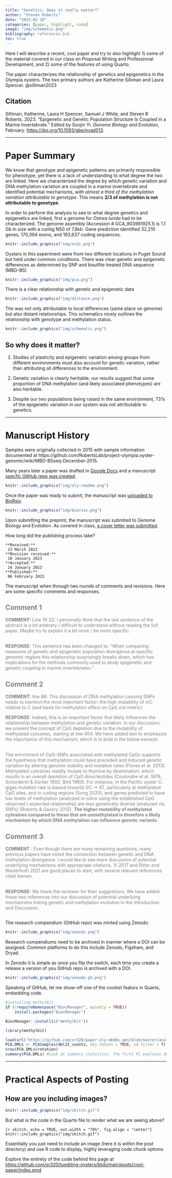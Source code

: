 ```yaml
---
title: "Genetics: Does it really matter?"
author: "Steven Roberts"
date: "2023-02-18"
categories: [paper, highlight, code]
image: "img/schematic.png"
bibliography: references.bib
toc: true
---
```


Here I will describe a recent, cool paper and try to also highlight 1) some of the material covered in our class on Proposal Writing and Professional Development, and 2) some of the features of using Quarto.

The paper characterizes the relationship of genetics and epigenetics in the Olympia oysters. The two primary authors are Katherine Silliman and Laura Spencer. @silliman2023

::: callout-note
## Citation

Silliman, Katherine, Laura H Spencer, Samuel J White, and Steven B Roberts. 2023. "Epigenetic and Genetic Population Structure Is Coupled in a Marine Invertebrate." Edited by Soojin Yi. *Genome Biology and Evolution*, February. <https://doi.org/10.1093/gbe/evad013>.
:::

------------------------------------------------------------------------

# Paper Summary

We know that genotype and epigenetic patterns are primarily responsible for phenotype, yet there is a lack of understanding to what degree the two are linked. Here we characterized the degree by which genetic variation and DNA methylation variation are coupled in a marine invertebrate and identified potential mechanisms, *with almost a third of the methylation variation attributable to genotype.* This means **2/3 of methylation is not attributable to genotype**.

In order to perform the analysis to see to what degree genetics and epigenetics are linked, first a genome for *Ostrea lurida* had to be characterized. The genome assembly (Accession \# GCA_903981925.1) is 1.1 Gb in size with a contig N50 of 7.8kb. Gene prediction identified 32,210 genes, 170,394 exons, and 163,637 coding sequences.

```r
knitr::include_graphics("img/ncbi.png")
```

Oysters in this experiment were from two different locations in Puget Sound but held under common conditions. There was clear genetic and epigenetic differences as determined by SNP and bisulfite treated DNA sequence (MBD-BS)

```r
knitr::include_graphics("img/pca.png")
```

There is a clear relationship with genetic and epigenetic data

```r
knitr::include_graphics("img/distance.png")
```

The was not only attributable to local differences (same place on genome) but also distant relationships. This schematics nicely outlines the relationship with genotype and methylation status.

```r
knitr::include_graphics("img/schematic.png")
```

## So why does it matter?

1.  Studies of plasticity and epigenetic variation among groups from different environments must also account for genetic variation, rather than attributing all differences to the environment.

2.  Genetic variation is clearly heritable, our results suggest that some proportion of DNA methylation (and likely associated phenotypes) are also heritable.

3.  Despite our two populations being raised in the same environment, 73% of the epigenetic variation in our system was not attributable to genetics.

------------------------------------------------------------------------

# Manuscript History

Samples were originally collected in 2015 with sample information documented at https://github.com/RobertsLab/project-olympia.oyster-genomic/wiki/MBD-BSseq-December-2015.

Many years later a paper was drafted in [Google Docs](https://docs.google.com/document/d/1HKIAAIzJ2-t86US8GY5PD12z7aNsKZSnt25u8QJOiaY/edit#heading=h.g1af6wc1kuxs) and a manuscript [specfic GitHub repo was created](https://github.com/sr320/paper-oly-mbdbs-gen).

```r
knitr::include_graphics("img/oly-readme.png")

```

Once the paper was ready to submit, the manuscript was [uploaded to BioRxiv](https://www.biorxiv.org/content/10.1101/2022.03.23.485415v1).

```r
knitr::include_graphics("img/biorxiv.png")

```

Upon submitting the preprint, the manuscript was submited to Genome Biology and Evolution. As covered in class, [a cover letter was submitted](https://github.com/sr320/paper-oly-mbdbs-gen/blob/master/oly-epigen-gen-cover-letter.pdf).

How long did the publishing process take?

    **Received:**
     23 March 2022
    **Revision received:**
     10 January 2023
    **Accepted:**
     24 January 2023
    **Published:**
     06 February 2023

The manuscript when through two rounds of comments and revisions. Here are some specific comments and responses.

::: {.panel-tabset style="color: grey"}
## Comment 1

**COMMENT:** Line 19-22: I personally think that the last sentence of the abstract is a bit arbitrary / difficult to understand without reading the full paper. Maybe try to explain it a bit more / be more specific.

\
**RESPONSE:** This sentence has been changed to: "When comparing measures of genetic and epigenetic population divergence at specific genomic regions this relationship surprisingly breaks down, which has implications for the methods commonly used to study epigenetic and genetic coupling in marine invertebrates."

## Comment 2

**COMMENT:** line 86: This discussion of DNA methylation causing SNPs needs to mention the most important factor: the high mutability of mC relative to C (and basis for methylation effect on CpG o/e metric).\

**RESPONSE**: Indeed, this is an important factor that likely influences the relationship between methylation and genetic variation. In our discussion, we present the concept of CpG depletion due to the mutability of methylated cytosines, starting at line 454. We have added text to emphasize the importance of this mechanism, which is in bold in the below excerpt: 

\
The enrichment of CpG-SNPs associated with methylated CpGs supports the hypothesis that methylation could have preceded and induced genetic variation by altering genome stability and mutation rates (Flores et al. 2013). Methylated cytosines readily mutate to thymine by deamination, which results in an overall depletion of CpG dinucleotides (Coulondre et al. 1978; Schorderet & Gartler 1992; Bird 1980). For instance, in the Pacific oyster C. gigas mutation rate is biased towards GC -\> AT, particularly at methylated CpG sites, and in coding regions (Song 2020), and genes predicted to have low levels of methylation (analyzed in-silico using the established CpG observed / expected relationship) are less genetically diverse (analyzed via SNPs) (Roberts & Gavery 2012). **The higher mutability of methylated cytosines compared to those that are unmethylated is therefore a likely mechanism by which DNA methylation can influence genetic variants.**

## Comment 3

**COMMENT** : Even though there are many remaining questions, many previous papers have noted the connection between genetic and DNA methylation divergence. I would like to see more discussion of potential underlying mechanisms with appropriate citations. Yi 2017 and Ritter and Niederhuth 2021 are good places to start, with several relevant references cited therein.

\
**RESPONSE:** We thank the reviewer for their suggestions. We have added these two references into our discussion of potential underlying mechanisms linking genetic and methylation evolution in the Introduction and Discussion.

## 
:::

The research compendium (GitHub repo) was minted using Zenodo.

```r
knitr::include_graphics("img/zenodo.png")
```

::: callout-important
Research compendiums need to be archived in manner where a DOI can be assigned. Common platforms to do this include Zenodo, Figshare, and Dryad.
:::

In Zenodo it is simple as once you flip the switch, each time you create a release a version of you GitHub repo is archived with a DOI.

```r
knitr::include_graphics("img/zenodo-gh.png")
```

Speaking of GitHub, let me show-off one of the coolest featurs in Quarto, embedding code.

```r
#installing methylKit
if (!requireNamespace("BiocManager", quietly = TRUE))
    install.packages("BiocManager")

BiocManager::install(c("methylKit"))
```

```r
library(methylKit)
```

```r
load(url("https://github.com/sr320/paper-oly-mbdbs-gen/blob/master/analyses/DMLs/R-objects/dml25_counts?raw=true"))
PCA.DMLs <- PCASamples(dml25_counts, obj.return = TRUE, sd.filter = T) #Run a PCA analysis on percent methylation for all samples. methylKit uses prcomp to create the PCA matrix
nrow(PCA.DMLs$rotation)
summary(PCA.DMLs) #Look at summary statistics. The first PC explains 36.3% of variation, the second PC explains 8.5% of variation
```

------------------------------------------------------------------------

# Practical Aspects of Posting

## How are you including images?

```r
knitr::include_graphics("img/skitch.gif")

```

But what is the code in the Quarto file to render what we are seeing above?

    {r skitch, echo = TRUE, out.width = "70%", fig.align = "center"}
    knitr::include_graphics("img/skitch.gif")

Essentially you just need to include an image (here it is within the post directory) and use R code to display, highly leveraging code chunk options.

Explore the entirety of the code behind this page at <https://github.com/sr320/tumbling-oysters/blob/main/posts/cool-paper/index.qmd>
